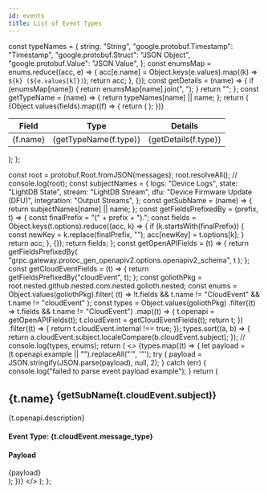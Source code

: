 ```yaml
---
id: events
title: List of Event Types
---
```



  const typeNames = {
    string: "String",
    "google.protobuf.Timestamp": "Timestamp",
    "google.protobuf.Struct": "JSON Object",
    "google.protobuf.Value": "JSON Value",
  };
  const enumsMap = enums.reduce((acc, e) => {
    acc[e.name] = Object.keys(e.values).map((k) => `${k} (${e.values[k]})`);
    return acc;
  }, {});
  const getDetails = (name) => {
    if (enumsMap[name]) {
      return enumsMap[name].join(", ");
    }
    return "";
  };
  const getTypeName = (name) => {
    return typeNames[name] || name;
  };
  return (
    <table>
      <thead>
        <tr>
          <th>Field</th>
          <th>Type</th>
          <th>Details</th>
        </tr>
      </thead>
      <tbody>
        {Object.values(fields).map((f) => {
          return (
            <tr key={f.name}>
              <td>{f.name}</td>
              <td>{getTypeName(f.type)}</td>
              <td>{getDetails(f.type)}</td>
            </tr>
          );
        })}
      </tbody>
    </table>
  );
};

  const root = protobuf.Root.fromJSON(messages);
  root.resolveAll();
  // console.log(root);
  const subjectNames = {
    logs: "Device Logs",
    state: "LightDB State",
    stream: "LightDB Stream",
    dfu: "Device Firmware Update (DFU)",
    integration: "Output Streams",
  };
  const getSubName = (name) => {
    return subjectNames[name] || name;
  };
  const getFieldsPrefixedBy = (prefix, t) => {
    const finalPrefix = "(" + prefix + ").";
    const fields = Object.keys(t.options).reduce((acc, k) => {
      if (k.startsWith(finalPrefix)) {
        const newKey = k.replace(finalPrefix, "");
        acc[newKey] = t.options[k];
      }
      return acc;
    }, {});
    return fields;
  };
  const getOpenAPIFields = (t) => {
    return getFieldsPrefixedBy(
      "grpc.gateway.protoc_gen_openapiv2.options.openapiv2_schema",
      t
    );
  };
  const getCloudEventFields = (t) => {
    return getFieldsPrefixedBy("cloudEvent", t);
  };
  const goliothPkg = root.nested.github.nested.com.nested.golioth.nested;
  const enums = Object.values(goliothPkg).filter(
    (t) => !t.fields && t.name != "CloudEvent" && t.name != "cloudEvent"
  );
  const types = Object.values(goliothPkg)
    .filter((t) => t.fields && t.name != "CloudEvent")
    .map((t) => {
      t.openapi = getOpenAPIFields(t);
      t.cloudEvent = getCloudEventFields(t);
      return t;
    })
    .filter((t) => {
      return t.cloudEvent.internal !== true;
    });
  types.sort((a, b) => {
    return a.cloudEvent.subject.localeCompare(b.cloudEvent.subject);
  });
  // console.log(types, enums);
  return (
    <>
      {types.map((t) => {
        let payload = (t.openapi.example || "").replaceAll("'", '"');
        try {
          payload = JSON.stringify(JSON.parse(payload), null, 2);
        } catch (err) {
          console.log("failed to parse event payload example");
        }
        return (
          <div key={t.cloudEvent.message_type}>
            <h2>
              {t.name} <sup>{getSubName(t.cloudEvent.subject)}</sup>
            </h2>
            <p>{t.openapi.description}</p>
            <h4>Event Type: {t.cloudEvent.message_type}</h4>
            <MessageFields fields={t.fields} enums={enums} />
            <h4>Payload</h4>
            <CodeBlock className="language-json">{payload}</CodeBlock>
          </div>
        );
      })}
    </>
  );
};

<MessageTypes />
